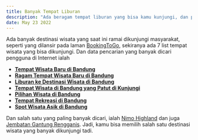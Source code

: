 ```yaml
---
title: Banyak Tempat Liburan
description: "Ada beragam tempat liburan yang bisa kamu kunjungi, dan pada artikel berikut, sudah kami sajikan secara lengkap untuk kalian."
date: May 23 2022
---
```

Ada banyak destinasi wisata yang saat ini ramai dikunjungi masyarakat, seperti yang dilansir pada laman <a title="BookingToGo" href="https://tinyurl.com/bookingtogo" target="_blank" rel="noopener">BookingToGo</a>, sekiranya ada 7 list tempat wisata yang bisa dikunjungi. Dan data pencarian yang banyak dicari pengguna di Internet ialah
<ul>
 	<li><strong><a href="https://mutiakun.dbblog.net/41215879/tempat-wisata-baru-di-bandung" target="_blank" rel="noopener">Tempat Wisata Baru di Bandung</a></strong></li>
 	<li><strong><a href="https://mutiakun.timeblog.net/46303111/ragam-tempat-wisata-baru-di-bandung" target="_blank" rel="noopener">Ragam Tempat Wisata Baru di Bandung</a></strong></li>
 	<li><strong><a href="http://mutiakun.blogacep.com/14455827/liburan-ke-destinasi-wisata-di-bandung" target="_blank" rel="noopener">Liburan ke Destinasi Wisata di Bandung</a></strong></li>
 	<li><strong><a href="http://mutiakun.blogadvize.com/15001209/tempat-wisata-di-bandung-yang-patut-kamu-kunjungi" target="_blank" rel="noopener">Tempat Wisata di Bandung yang Patut di Kunjungi</a></strong></li>
 	<li><strong><a href="http://mutiakun.topbloghub.com/15057868/pilihan-wisata-di-bandung" target="_blank" rel="noopener">Pilihan Wisata di Bandung</a></strong></li>
 	<li><strong><a href="http://mutiakun.develop-blog.com/14994480/tempat-rekreasi-di-bandung" target="_blank" rel="noopener">Tempat Rekreasi di Bandung</a></strong></li>
 	<li><strong><a href="http://mutiakun.mybuzzblog.com/14674260/spot-wisata-asik-di-bandung" target="_blank" rel="noopener">Spot Wisata Asik di Bandung</a></strong></li>
</ul>
Dan salah satu yang paling banyak dicari, ialah <a href="https://jaditau.my.id/nimo-highland-bandung" target="_blank" rel="noopener">Nimo Highland</a> dan juga <a href="https://blog.bookingtogo.com/destinasi/jembatan-gantung-rengganis-ciwidey/" target="_blank" rel="noopener">Jembatan Gantung Rengganis</a>. Jadi, kamu bisa memilih salah satu destinasi wisata yang banyak dikunjungi tadi.